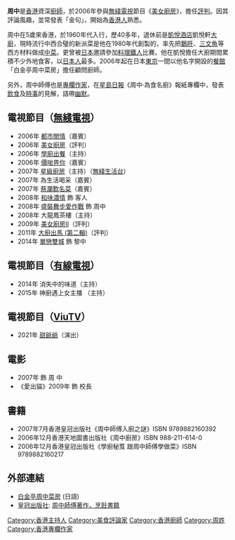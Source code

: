 '''周中'''是[[香港|香港]]資深[[廚師|廚師]]，於2006年參與[[無綫電視|無綫電視]]節目《[[美女廚房|美女廚房]]》，擔任[[評判|評判]]。因其評論風趣，並常發表「金句」，開始為[[香港人|香港人]]熟悉。

周中在5歲來香港，於1960年代入行，歷40多年，退休前是[[凱悅酒店|凱悅酒店]]凱悅軒[[廚師|大廚]]，現時流行中西合璧的新派菜是他在1980年代創製的，率先把[[鵝肝|鵝肝]]、[[三文魚|三文魚]]等西方材料做成[[中菜|中菜]]。更曾被[[日本|日本]]邀請參加[[料理鐵人|料理鐵人]]比賽。他在凱悅擔任大廚期間累積不少外地食客，以[[日本人|日本人]]最多。2006年起在日本[[東京|東京]]一間以他名字開設的[[餐館|餐館]]「白金亭周中菜房」擔任顧問廚師。

另外，周中師傅也是[[專欄作家|專欄作家]]，在[[星島日報|星島日報]]《周中·為食名廚》報紙專欄中，發表[[飲食|飲食]]及[[新聞|時事]]的見解，語帶[[幽默|幽默]]。

==電視節目（[[無綫電視|無綫電視]]）==
*2006年 [[都市閒情|都市閒情]]（嘉賓）
*2006年 [[美女廚房_(第一輯)|美女廚房]]（評判）
*2006年 [[學廚出餐|學廚出餐]]（主持）
*2006年 [[價啱畀你|價啱畀你]]（嘉賓）
*2007年 [[星級廚房|星級廚房]]（主持）（[[無綫生活台|無綫生活台]]）
*2007年  為生活喝采（嘉賓）
*2007年 [[蔡瀾歎名菜|蔡瀾歎名菜]]（嘉賓）
*2008年 [[和味濃情|和味濃情]] 飾 客人
*2008年 [[盛裝舞步愛作戰|盛裝舞步愛作戰]] 飾 周中
*2008年  大龍鳳茶樓（主持）
*2009年 [[美女廚房_(第二輯)|美女廚房II]]（評判）
*2011年 [[大廚出馬|大廚出馬 (第二輯)]]（評判）
*2014年 [[單戀雙城|單戀雙城]] 飾 黎中

==電視節目（[[香港有線電視|有線電視]]）==
*2014年 消失中的味道（主持）
*2015年 神廚遇上女主播 （主持）
==電視節目（[[ViuTV|ViuTV]]）==
*2021年 [[甜爺爺|甜爺爺]]（演出）

==電影==
*2007年  飾 周 中
*《愛出貓》2009年  飾 校長

==書籍==
* 2007年7月香港皇冠出版社《周中師傅入廚之謎》ISBN 9789882160392
* 2006年12月香港天地圖書出版社《周中廚房》ISBN 988-211-614-0
* 2006年12月香港皇冠出版社《學廚秘笈 跟周中師傅學做菜》ISBN 9789882160217

==外部連結==
*[http://www.shirokanetei.com/ 白金亭周中菜房]{{Wayback|url=http://www.shirokanetei.com/ |date=20201231112442 }} (日語)
*[[皇冠出版社|皇冠出版社]]: [http://www.crown-bookstore.com/show_book.php?sauthor=%A9P%A4%A4 周中師傅著作，烹飪書籍]{{Wayback|url=http://www.crown-bookstore.com/show_book.php?sauthor=%A9P%A4%A4 |date=20090417090128 }}

{{Wikiquote|周中}}

[[Category:香港主持人|Category:香港主持人]]
[[Category:美食評論家|Category:美食評論家]]
[[Category:香港廚師|Category:香港廚師]]
[[Category:周姓|Category:周姓]]
[[Category:香港專欄作家|Category:香港專欄作家]]